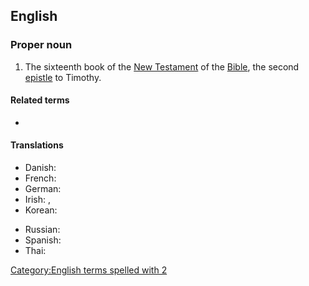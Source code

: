 ==English==

===Proper noun===
{{en-proper noun}}
{{book of the Bible|Timothy}}
# {{lb|en|biblical}} The sixteenth book of the [[New Testament]] of the [[Bible]], the second [[epistle]] to Timothy.
#: {{syn|en|2 Tim.|q1=abbreviation}}

====Related terms====
* {{l|en|1 Timothy}}

====Translations====
{{trans-top|book of the New Testament}}
* Danish: {{t|da|Andet Timotheusbrev|n}}
* French: {{t|fr|2 Timothée}}
* German: {{t|de|2. Timotheus}}
* Irish: {{t|ga|Dara Litir Naomh Pól chuig Tiomóid|f}}, {{t|ga|2 Tiomóid|m}}
* Korean: {{t|ko|디모데후서|tr=Dimodae huseo}} {{qualifier|Protestant}}
{{trans-mid}}
* Russian: {{t|ru|Второ́е посла́ние к Тимофе́ю|n}}
* Spanish: {{t|es|2 Timoteo|m}}
* Thai: {{t|th|๒ ทิโมธี}}
{{trans-bottom}}

[[Category:English terms spelled with 2]]